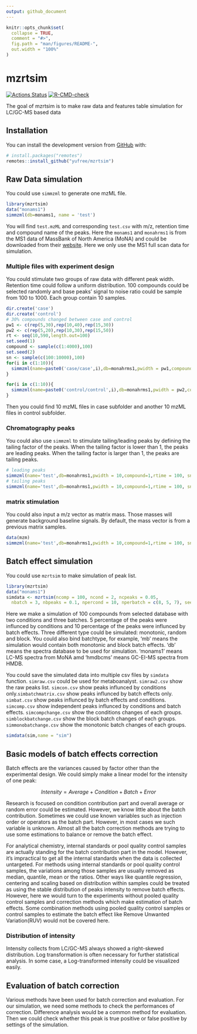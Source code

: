 ```yaml
---
output: github_document
---
```


<!-- README.md is generated from README.Rmd. Please edit that file -->

```r
knitr::opts_chunk$set(
  collapse = TRUE,
  comment = "#>",
  fig.path = "man/figures/README-",
  out.width = "100%"
)
```

# mzrtsim

<!-- badges: start -->
[![Actions Status](https://github.com/yufree/mzrtsim/workflows/Render%20and%20Deploy%20RMarkdown%20Website/badge.svg)](https://github.com/yufree/mzrtsim/actions)
[![R-CMD-check](https://github.com/yufree/mzrtsim/actions/workflows/R-CMD-check.yaml/badge.svg)](https://github.com/yufree/mzrtsim/actions/workflows/R-CMD-check.yaml)
<!-- badges: end -->

The goal of mzrtsim is to make raw data and features table simulation for LC/GC-MS based  data

## Installation

You can install the development version from [GitHub](https://github.com/) with:

```r
# install.packages("remotes")
remotes::install_github("yufree/mzrtsim")
```
## Raw Data simulation

You could use `simmzml` to generate one mzML file.

```r
library(mzrtsim)
data("monams1")
simmzml(db=monams1, name = 'test')
```

You will find `test.mzML` and corresponding `test.csv` with m/z, retention time and compound name of the peaks. Here the `monams1` and `monahrms1` is from the MS1 data of MassBank of North America (MoNA) and could be downloaded from their [website](https://mona.fiehnlab.ucdavis.edu/downloads). Here we only use the MS1 full scan data for simulation.

### Multiple files with experiment design

You could stimulate two groups of raw data with different peak width. Retention time could follow a uniform distribution. 100 compounds could be selected randomly and base peaks' signal to noise ratio could be sample from 100 to 1000. Each group contain 10 samples.

```r
dir.create('case')
dir.create('control')
# 30% compounds changed between case and control
pw1 <- c(rep(5,30),rep(10,40),rep(15,30))
pw2 <- c(rep(5,20),rep(10,30),rep(15,50))
rt <- seq(10,590,length.out=100)
set.seed(1)
compound <- sample(c(1:4000),100)
set.seed(2)
sn <- sample(c(100:10000),100)
for(i in c(1:10)){
  simmzml(name=paste0('case/case',i),db=monahrms1,pwidth = pw1,compound=compound,rtime = rt, sn=sn)
}

for(i in c(1:10)){
  simmzml(name=paste0('control/control',i),db=monahrms1,pwidth = pw2,compound=compound,rtime = rt, sn=sn)
}
```

Then you could find 10 mzML files in case subfolder and another 10 mzML files in control subfolder.

### Chromatography peaks

You could also use `simmzml` to stimulate tailing/leading peaks by defining the tailing factor of the peaks. When the tailing factor is lower than 1, the peaks are leading peaks. When the tailing factor is larger than 1, the peaks are tailing peaks. 

```r
# leading peaks
simmzml(name='test',db=monahrms1,pwidth = 10,compound=1,rtime = 100, sn=10,tailingfactor = 0.8)
# tailing peaks
simmzml(name='test',db=monahrms1,pwidth = 10,compound=1,rtime = 100, sn=10,tailingfactor = 1.5)
```

### matrix stimulation

You could also input a m/z vector as matrix mass. Those masses will generate background baseline signals. By default, the mass vector is from a previous matrix samples. 

```r
data(mzm)
simmzml(name='test',db=monahrms1,pwidth = 10,compound=1,rtime = 100, sn=10,matrixmz = mzm,matrix = T)
```

## Batch effect simulation

You could use `mzrtsim` to make simulation of peak list.

```r
library(mzrtsim)
data("monams1")
simdata <- mzrtsim(ncomp = 100, ncond = 2, ncpeaks = 0.05,
  nbatch = 3, nbpeaks = 0.1, npercond = 10, nperbatch = c(8, 5, 7), seed = 42, batchtype = 'mb', db=monams1)
```

Here we make a simulation of 100 compounds from selected database with two conditions and three batches. 5 percentage of the peaks were influnced by conditions and 10 percentage of the peaks were influnced by batch effects. Three different type could be simulated: monotonic, random and block. You could also bind batchtype, for example, 'mb' means the simulation would contain both monotonic and block batch effects. 'db' means the spectra database to be used for simulation. 'monams1' means LC-MS spectra from MoNA amd 'hmdbcms' means GC-EI-MS spectra from HMDB.

You could save the simulated data into multiple csv files by `simdata` function. `simraw.csv` could be used for metaboanalyst. `simraw2.csv` show the raw peaks list. `simcon.csv` show peaks influnced by conditions only.`simbatchmatrix.csv` show peaks influnced by batch effects only. `simbat.csv` show peaks influnced by batch effects and conditions. `simcomp.csv` show independent peaks influnced by conditions and batch effects. `simcompchange.csv` show the conditions changes of each groups. `simblockbatchange.csv` show the block batch changes of each groups. `simmonobatchange.csv` show the monotonic batch changes of each groups.

```r
simdata(sim,name = "sim")
```

## Basic models of batch effects correction

Batch effects are the variances caused by factor other than the experimental design. We could simply make a linear model for the intensity of one peak:

$$Intensity =  Average + Condition + Batch + Error$$

Research is focused on condition contribution part and overall average or random error could be estimated. However, we know little about the batch contribution. Sometimes we could use known variables such as injection order or operators as the batch part. However, in most cases we such variable is unknown. Almost all the batch correction methods are trying to use some estimations to balance or remove the batch effect.

For analytical chemistry, internal standards or pool quality control samples are actually standing for the batch contribution part in the model. However, it's impractical to get all the internal standards when the data is collected untargeted. For methods using internal standards or pool quality control samples, the variations among those samples are usually removed as median, quantile, mean or the ratios. Other ways like quantile regression, centering and scaling based on distribution within samples could be treated as using the stable distribution of peaks intensity to remove batch effects. However, here we would turn to the experiments without pooled quality control samples and correction methods which make estimation of batch effects. Some combination methods using pooled quality control samples  or control samples to estimate the batch effect like Remove Unwanted Variation(RUV) would not be covered here.

### Distribution of intensity

Intensity collects from LC/GC-MS always showed a right-skewed distribution. Log transformation is often necessary for further statistical analysis. In some case, a Log-transformed intensity could be visualized easily.

## Evaluation of batch correction

Various methods have been used for batch correction and evaluation. For our simulation, we need some methods to check the performances of correction. Difference analysis would be a common method for evaluation. Then we could check whether this peak is true positive or false positive by settings of the simulation. 

